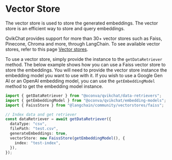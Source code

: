 # Vector Store

The vector store is used to store the generated embeddings. The vector store is an efficient way to store and query embeddings.

QvikChat provides support for more than 30+ vector stores such as Faiss, Pinecone, Chroma and more, through LangChain. To see available vector stores, refer to this page [Vector stores](https://js.langchain.com/v0.2/docs/integrations/vectorstores).

To use a vector store, simply provide the instance to the `getDataRetriever` method. The below example shows how you can use a Faiss vector store to store the embeddings. You will need to provide the vector store instance the embedding model you want to use with it. If you wish to use a Google Gen AI or an OpenAI embedding model, you can use the `getEmbeddingModel` method to get the embedding model instance.

```typescript copy
import { getDataRetriever } from "@oconva/qvikchat/data-retrievers";
import { getEmbeddingModel } from "@oconva/qvikchat/embedding-models";
import { FaissStore } from "@langchain/community/vectorstores/faiss";

// Index data and get retriever
const dataRetriever = await getDataRetriever({
  dataType: "csv",
  filePath: "test.csv",
  generateEmbeddings: true,
  vectorStore: new FaissStore(getEmbeddingModel(), {
    index: "test-index",
  }),
});
```
